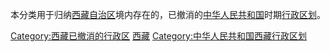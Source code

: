 本分类用于归纳[[西藏自治区|西藏自治区]]境内存在的，已撤消的[[中华人民共和国|中华人民共和国]]时期[[行政区划|行政区划]]。

[[Category:西藏已撤消的行政区|Category:西藏已撤消的行政区]]
[[Category:已撤销的中华人民共和国各省级行政区行政区划单位|西藏]]
[[Category:中华人民共和国西藏行政区划|Category:中华人民共和国西藏行政区划]]